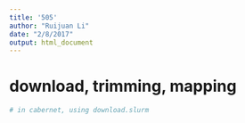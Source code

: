 ```yaml
---
title: '505'
author: "Ruijuan Li"
date: "2/8/2017"
output: html_document
---
```


# download, trimming, mapping 
```r
# in cabernet, using download.slurm 
```

